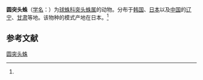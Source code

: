 {{Speciesbox
| name = 圆突头蛛
| status = 
| status_system = 
| image = 
| genus = Phoroncidia
| species = pilula
| authority = (Karsch, 1879)<ref name='id13071'>{{cite web| url =http://www.bioinfo.cn/db05/BjdwSpecies.php?action=view&id=13071| title =圆突头蛛| work =《中国动物物种编目数据库》| publisher =中国科学院微生物研究所| author =中国科学院动物研究所| accessdate =2009-04-28| deadurl =yes| archiveurl =https://web.archive.org/web/20160305001900/http://www.bioinfo.cn/db05/BjdwSpecies.php?action=view&id=13071| archivedate =2016-03-05}}</ref>
}}

'''圆突头蛛'''（[[学名|学名]]：{{lang|la|''Phoroncidia pilula''}}）为[[球蛛科|球蛛科]][[突头蛛属|突头蛛属]]的动物。分布于[[韩国|韩国]]、[[日本|日本]]以及[[中国|中国]]的[[辽宁|辽宁]]、[[甘肃|甘肃]]等地。该物种的模式产地在日本。<ref name='id13071'/>

== 参考文献 ==
{{reflist}}

{{Wikispecies|Phoroncidia pilula}}
{{Taxonbar|from=Q2163723}}

[[Category:突头蛛属|圆突头蛛]]


{{蜘蛛小作品}}